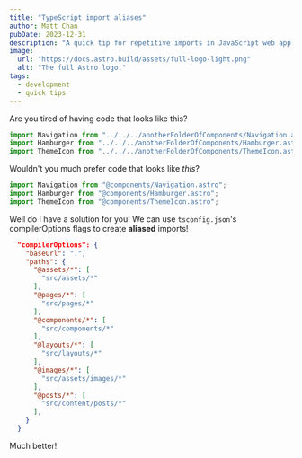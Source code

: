 ```yaml
---
title: "TypeScript import aliases"
author: Matt Chan
pubDate: 2023-12-31
description: "A quick tip for repetitive imports in JavaScript web applications!"
image:
  url: "https://docs.astro.build/assets/full-logo-light.png"
  alt: "The full Astro logo."
tags:
  - development
  - quick tips
---
```


Are you tired of having code that looks like this?

```js
import Navigation from "../../../anotherFolderOfComponents/Navigation.astro";
import Hamburger from "../../../anotherFolderOfComponents/Hamburger.astro";
import ThemeIcon from "../../../anotherFolderOfComponents/ThemeIcon.astro";
```

Wouldn't you much prefer code that looks like _this_?

```js
import Navigation from "@components/Navigation.astro";
import Hamburger from "@components/Hamburger.astro";
import ThemeIcon from "@components/ThemeIcon.astro";
```

Well do I have a solution for you! We can use `tsconfig.json`'s compilerOptions flags to create **aliased** imports!

```json
  "compilerOptions": {
    "baseUrl": ".",
    "paths": {
      "@assets/*": [
        "src/assets/*"
      ],
      "@pages/*": [
        "src/pages/*"
      ],
      "@components/*": [
        "src/components/*"
      ],
      "@layouts/*": [
        "src/layouts/*"
      ],
      "@images/*": [
        "src/assets/images/*"
      ],
      "@posts/*": [
        "src/content/posts/*"
      ],
    }
  }
```

Much better!
